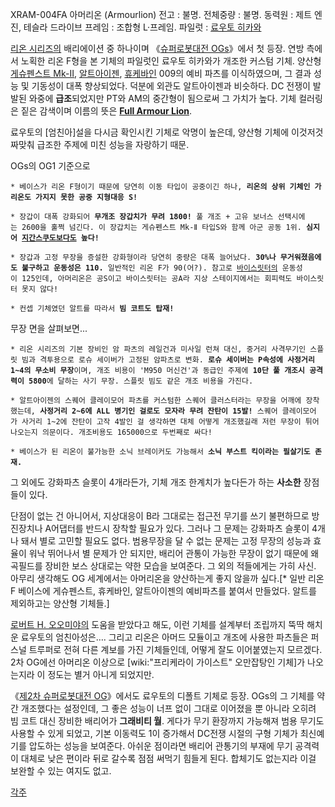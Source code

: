 XRAM-004FA 아머리온 (Armourlion)
전고 : 불명.
전체중량 : 불명.
동력원 : 제트 엔진, 테슬라 드라이브
프레임 : 조합형 L·프레임.
파일럿 : [[료우토 히카와]]

[[리온 시리즈]]의 배리에이션 중 하나이며 《[[슈퍼로봇대전 OGs]]》에서 첫 등장. 연방 측에서 노획한 리온 F형을 본 기체의 파일럿인 료우토 히카와가 개조한 커스텀 기체. 양산형 [[게슈펜스트 Mk-II]], [[알트아이젠]], [[휴케바인]] 009의 예비 파츠를 이식하였으며, 그 결과 성능 및 기동성이 대폭 향상되었다. 덕분에 외관도 알트아이젠과 비슷하다. DC 전쟁이 발발된 와중에 '''급조'''되었지만 PT와 AM의 중간형이 됨으로써 그 가치가 높다. 기체 컬러링은 짙은 감색이며 이름의 뜻은 '''[[풀아머 건담|Full Armour Lion]]'''.

료우토의 [엄친아]설을 다시금 확인시킨 기체로 악명이 높은데, 양산형 기체에 이것저것 짜맞춰 급조한 주제에 미친 성능을 자랑하기 때문.

OGs의 OG1 기준으로

 * 베이스가 리온 F형이기 때문에 당연히 이동 타입이 공중이긴 하나, '''리온의 상위 기체인 가리온도 가지지 못한 공중 지형대응 S!'''

 * 장갑이 대폭 강화되어 '''무개조 장갑치가 무려 1800!''' 풀 개조 + 고유 보너스 선택시에는 2600을 훌쩍 넘긴다. 이 장갑치는 게슈펜스트 Mk-Ⅱ 타입S와 함께 아군 공동 1위. '''심지어 [[지간스쿠도]]보다도 높다!''' 

 * 장갑과 고정 무장을 증설한 강화형이라 당연히 중량은 대폭 늘어났다. '''30%나 무거워졌음에도 불구하고 운동성은 110.''' 일반적인 리온 F가 90(어?). 참고로 [[바이스릿터]]의 운동성이 125인데, 아머리온은 공S이고 바이스릿터는 공A라 지상 스테이지에서는 회피력도 바이스릿터 못지 않다!

 * 컨셉 기체였던 알트를 따라서 '''빔 코트도 탑재!'''

무장 면을 살펴보면...

 * 리온 시리즈의 기본 장비인 암 파츠의 레일건과 미사일 런쳐 대신, 중거리 사격무기인 스플릿 빔과 격투용으로 로슈 세이버가 고정된 암파츠로 변화. '''로슈 세이버는 P속성에 사정거리 1~4의 무소비 무장'''이며, 개조 비용이 'M950 머신건'과 동급인 주제에 '''10단 풀 개조시 공격력이 5800'''에 달하는 사기 무장. 스플릿 빔도 같은 개조 비용을 가진다.

 * 알트아이젠의 스퀘어 클레이모어 파츠를 커스텀한 스퀘어 클러스터라는 무장을 어깨에 장착했는데, '''사정거리 2~6에 ALL 병기인 걸로도 모자라 무려 잔탄이 15발!''' 스퀘어 클레이모어가 사거리 1~2에 잔탄이 고작 4발인 걸 생각하면 대체 어떻게 개조했길래 저런 무장이 튀어나오는지 의문이다. 개조비용도 165000으로 두번째로 싸다!

 * 베이스가 된 리온이 불가능한 소닉 브레이커도 가능해서 '''소닉 부스트 킥이라는 필살기도 존재.'''

그 외에도 강화파츠 슬롯이 4개라든가, 기체 개조 한계치가 높다든가 하는 '''사소한''' 장점들이 있다. 

단점이 없는 건 아니어서, 지상대응이 B라 그대로는 접근전 무기를 쓰기 불편하므로 방진장치나 A어댑터를 반드시 장착할 필요가 있다. 그러나 그 문제는 강화파츠 슬롯이 4개나 돼서 별로 고민할 필요도 없다. 범용무장을 달 수 없는 문제는 고정 무장의 성능과 효율이 워낙 뛰어나서 별 문제가 안 되지만, 배리어 관통이 가능한 무장이 없기 때문에 왜곡필드를 장비한 보스 상대로는 약한 모습을 보여준다.
그 외의 적들에게는 가히 사신. 아무리 생각해도 OG 세계에서는 아머리온을 양산하는게 좋지 않을까 싶다.[* 일반 리온 F 베이스에 게슈펜스트, 휴케바인, 알트아이젠의 예비파츠를 붙여서 만들었다. 알트를 제외하고는 양산형 기체들.]

[[로버트 H. 오오미야]]의 도움을 받았다고 해도, 이런 기체를 설계부터 조립까지 뚝딱 해치운 료우토의 엄친아성은…. 그리고 리온은 아머드 모듈이고 개조에 사용한 파츠들은 퍼스널 트루퍼로 전혀 다른 계보를 가진 기체들인데, 어떻게 잘도 이어붙였는지 모르겠다. 2차 OG에선 아머리온 이상으로 [wiki:"프리케라이 가이스트" 오만잡탕인 기체]가 나오는지라 이 정도는 별거 아니게 되었지만.

《[[제2차 슈퍼로봇대전 OG]]》에서도 료우토의 디폴트 기체로 등장. OGs의 그 기체를 약간 개조했다는 설정인데, 그 좋은 성능이 너프 없이 그대로 이어졌을 뿐 아니라 오히려 빔 코트 대신 장비한 배리어가 '''그래비티 월'''. 게다가 무기 환장까지 가능해져 범용 무기도 사용할 수 있게 되었고, 기본 이동력도 1이 증가해서 DC전쟁 시절의 구형 기체가 최신예기를 압도하는 성능을 보여준다. 
아쉬운 점이라면 배리어 관통기의 부재에 무기 공격력이 대체로 낮은 편이라 뒤로 갈수록 점점 써먹기 힘들게 된다. 합체기도 없는지라 이걸 보완할 수 있는 여지도 없고.

[[각주]]
